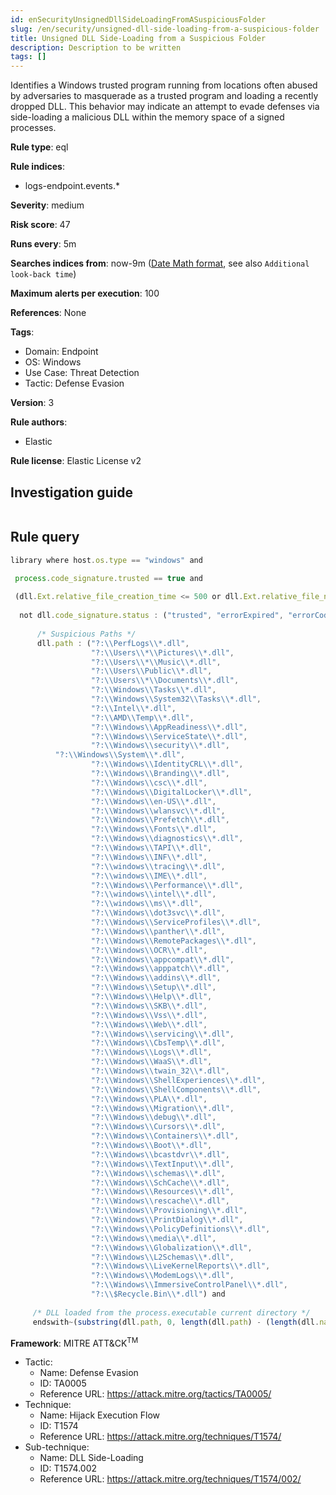 ```yaml
---
id: enSecurityUnsignedDllSideLoadingFromASuspiciousFolder
slug: /en/security/unsigned-dll-side-loading-from-a-suspicious-folder
title: Unsigned DLL Side-Loading from a Suspicious Folder
description: Description to be written
tags: []
---
```


<div id="unsigned-dll-side-loading-from-a-suspicious-folder"></div>

Identifies a Windows trusted program running from locations often abused by adversaries to masquerade as a trusted program and loading a recently dropped DLL. This behavior may indicate an attempt to evade defenses via side-loading a malicious DLL within the memory space of a signed processes.

**Rule type**: eql

**Rule indices**: 

* logs-endpoint.events.*

**Severity**: medium

**Risk score**: 47

**Runs every**: 5m

**Searches indices from**: now-9m ([Date Math format](((ref))/common-options.html#date-math), see also <DocLink id="enSecurityRulesUiCreate" section="set-the-rules-schedule">`Additional look-back time`</DocLink>)

**Maximum alerts per execution**: 100

**References**: None

**Tags**: 

* Domain: Endpoint
* OS: Windows
* Use Case: Threat Detection
* Tactic: Defense Evasion

**Version**: 3

**Rule authors**: 

* Elastic

**Rule license**: Elastic License v2

## Investigation guide

```markdown

```

## Rule query

```js
library where host.os.type == "windows" and

 process.code_signature.trusted == true and 
 
 (dll.Ext.relative_file_creation_time <= 500 or dll.Ext.relative_file_name_modify_time <= 500) and 
 
  not dll.code_signature.status : ("trusted", "errorExpired", "errorCode_endpoint*", "errorChaining") and 
  
      /* Suspicious Paths */
      dll.path : ("?:\\PerfLogs\\*.dll",
                  "?:\\Users\\*\\Pictures\\*.dll",
                  "?:\\Users\\*\\Music\\*.dll",
                  "?:\\Users\\Public\\*.dll",
                  "?:\\Users\\*\\Documents\\*.dll",
                  "?:\\Windows\\Tasks\\*.dll",
                  "?:\\Windows\\System32\\Tasks\\*.dll",
                  "?:\\Intel\\*.dll",
                  "?:\\AMD\\Temp\\*.dll",
                  "?:\\Windows\\AppReadiness\\*.dll",
                  "?:\\Windows\\ServiceState\\*.dll",
                  "?:\\Windows\\security\\*.dll",
		  "?:\\Windows\\System\\*.dll",
                  "?:\\Windows\\IdentityCRL\\*.dll",
                  "?:\\Windows\\Branding\\*.dll",
                  "?:\\Windows\\csc\\*.dll",
                  "?:\\Windows\\DigitalLocker\\*.dll",
                  "?:\\Windows\\en-US\\*.dll",
                  "?:\\Windows\\wlansvc\\*.dll",
                  "?:\\Windows\\Prefetch\\*.dll",
                  "?:\\Windows\\Fonts\\*.dll",
                  "?:\\Windows\\diagnostics\\*.dll",
                  "?:\\Windows\\TAPI\\*.dll",
                  "?:\\Windows\\INF\\*.dll",
                  "?:\\windows\\tracing\\*.dll",
                  "?:\\windows\\IME\\*.dll",
                  "?:\\Windows\\Performance\\*.dll",
                  "?:\\windows\\intel\\*.dll",
                  "?:\\windows\\ms\\*.dll",
                  "?:\\Windows\\dot3svc\\*.dll",
                  "?:\\Windows\\ServiceProfiles\\*.dll",
                  "?:\\Windows\\panther\\*.dll",
                  "?:\\Windows\\RemotePackages\\*.dll",
                  "?:\\Windows\\OCR\\*.dll",
                  "?:\\Windows\\appcompat\\*.dll",
                  "?:\\Windows\\apppatch\\*.dll",
                  "?:\\Windows\\addins\\*.dll",
                  "?:\\Windows\\Setup\\*.dll",
                  "?:\\Windows\\Help\\*.dll",
                  "?:\\Windows\\SKB\\*.dll",
                  "?:\\Windows\\Vss\\*.dll",
                  "?:\\Windows\\Web\\*.dll",
                  "?:\\Windows\\servicing\\*.dll",
                  "?:\\Windows\\CbsTemp\\*.dll",
                  "?:\\Windows\\Logs\\*.dll",
                  "?:\\Windows\\WaaS\\*.dll",
                  "?:\\Windows\\twain_32\\*.dll",
                  "?:\\Windows\\ShellExperiences\\*.dll",
                  "?:\\Windows\\ShellComponents\\*.dll",
                  "?:\\Windows\\PLA\\*.dll",
                  "?:\\Windows\\Migration\\*.dll",
                  "?:\\Windows\\debug\\*.dll",
                  "?:\\Windows\\Cursors\\*.dll",
                  "?:\\Windows\\Containers\\*.dll",
                  "?:\\Windows\\Boot\\*.dll",
                  "?:\\Windows\\bcastdvr\\*.dll",
                  "?:\\Windows\\TextInput\\*.dll",
                  "?:\\Windows\\schemas\\*.dll",
                  "?:\\Windows\\SchCache\\*.dll",
                  "?:\\Windows\\Resources\\*.dll",
                  "?:\\Windows\\rescache\\*.dll",
                  "?:\\Windows\\Provisioning\\*.dll",
                  "?:\\Windows\\PrintDialog\\*.dll",
                  "?:\\Windows\\PolicyDefinitions\\*.dll",
                  "?:\\Windows\\media\\*.dll",
                  "?:\\Windows\\Globalization\\*.dll",
                  "?:\\Windows\\L2Schemas\\*.dll",
                  "?:\\Windows\\LiveKernelReports\\*.dll",
                  "?:\\Windows\\ModemLogs\\*.dll",
                  "?:\\Windows\\ImmersiveControlPanel\\*.dll",
                  "?:\\$Recycle.Bin\\*.dll") and 
	 
	 /* DLL loaded from the process.executable current directory */
	 endswith~(substring(dll.path, 0, length(dll.path) - (length(dll.name) + 1)), substring(process.executable, 0, length(process.executable) - (length(process.name) + 1)))

```

**Framework**: MITRE ATT&CK<sup>TM</sup>

* Tactic:
    * Name: Defense Evasion
    * ID: TA0005
    * Reference URL: https://attack.mitre.org/tactics/TA0005/
* Technique:
    * Name: Hijack Execution Flow
    * ID: T1574
    * Reference URL: https://attack.mitre.org/techniques/T1574/
* Sub-technique:
    * Name: DLL Side-Loading
    * ID: T1574.002
    * Reference URL: https://attack.mitre.org/techniques/T1574/002/

